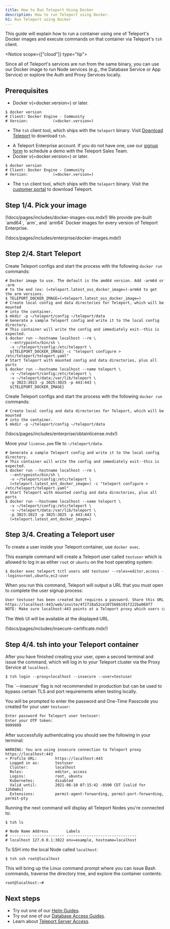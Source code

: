 ```yaml
---
title: How to Run Teleport Using Docker
description: How to run Teleport using Docker.
h1: Run Teleport using Docker
---
```


This guide will explain how to run a container using one of Teleport's Docker
images and execute commands on that container via Teleport's `tsh` client.

<Notice scope={["cloud"]} type="tip">

Since all of Teleport's services are run from the same binary, you can
use our Docker image to run Node services (e.g., the Database Service or App
Service) or explore the Auth and Proxy Services locally.

</Notice>

## Prerequisites

<Tabs>
<TabItem scope={["oss"]} label="Open Source">

- Docker v(=docker.version=) or later.

```code
$ docker version
# Client: Docker Engine - Community
# Version:           (=docker.version=)
```

- The `tsh` client tool, which ships with the `teleport` binary. Visit [Download Teleport](https://goteleport.com/download/) to download `tsh`.

</TabItem>
<TabItem scope={["cloud", "enterprise"]} label="Enterprise">

- A Teleport Enterprise account. If you do not have one, use our [signup
  form](https://goteleport.com/signup/enterprise/) to schedule a demo with the
  Teleport Sales Team.
- Docker v(=docker.version=) or later.

```code
$ docker version
# Client: Docker Engine - Community
# Version:           (=docker.version=)
```

- The `tsh` client tool, which ships with the `teleport` binary. Visit the [customer portal](https://dashboard.gravitational.com/web/login) to download Teleport.

</TabItem>
</Tabs>

## Step 1/4. Pick your image

<Tabs>
<TabItem scope={["oss"]} label="Open Source">
(!docs/pages/includes/docker-images-oss.mdx!)
</TabItem>
<TabItem scope={["enterprise", "cloud"]} label="Enterprise">
We provide pre-built `amd64`, `arm`, and `arm64` Docker images for every version of Teleport Enterprise.

(!docs/pages/includes/enterprise/docker-images.mdx!)

</TabItem>
</Tabs>

## Step 2/4. Start Teleport

<Tabs>
<TabItem scope={["oss"]} label="Open Source">

Create Teleport configs and start the process with the following `docker run` commands:

```code
# Docker image to use. The default is the amd64 version. Add -arm64 or -arm
# to the end (ex: (=teleport.latest_oss_docker_image=)-arm64 to get the arm versions.
$ TELEPORT_DOCKER_IMAGE=(=teleport.latest_oss_docker_image=)
# Create local config and data directories for Teleport, which will be mounted
# into the container.
$ mkdir -p ~/teleport/config ~/teleport/data
# Generate a sample Teleport config and write it to the local config directory.
# This container will write the config and immediately exit--this is expected.
$ docker run --hostname localhost --rm \
  --entrypoint=/bin/sh \
  -v ~/teleport/config:/etc/teleport \
  ${TELEPORT_DOCKER_IMAGE} -c "teleport configure > /etc/teleport/teleport.yaml"
# Start Teleport with mounted config and data directories, plus all ports
$ docker run --hostname localhost --name teleport \
  -v ~/teleport/config:/etc/teleport \
  -v ~/teleport/data:/var/lib/teleport \
  -p 3023:3023 -p 3025:3025 -p 443:443 \
  ${TELEPORT_DOCKER_IMAGE}
```

</TabItem>
<TabItem scope={["enterprise", "cloud"]} label="Enterprise">

Create Teleport configs and start the process with the following `docker run` commands:

```code
# Create local config and data directories for Teleport, which will be mounted
# into the container.
$ mkdir -p ~/teleport/config ~/teleport/data
```
(!docs/pages/includes/enterprise/obtainlicense.mdx!)

Move your `license.pem` file to `~/teleport/data`.

```code
# Generate a sample Teleport config and write it to the local config directory.
# This container will write the config and immediately exit--this is expected.
$ docker run --hostname localhost --rm \
  --entrypoint=/bin/sh \
  -v ~/teleport/config:/etc/teleport \
  (=teleport.latest_ent_docker_image=) -c "teleport configure > /etc/teleport/teleport.yaml"
# Start Teleport with mounted config and data directories, plus all ports
$ docker run --hostname localhost --name teleport \
  -v ~/teleport/config:/etc/teleport \
  -v ~/teleport/data:/var/lib/teleport \
  -p 3023:3023 -p 3025:3025 -p 443:443 \
  (=teleport.latest_ent_docker_image=)
```

</TabItem>
</Tabs>

## Step 3/4. Creating a Teleport user

To create a user inside your Teleport container, use `docker exec`.

This example command will create a Teleport user called `testuser` which is allowed to log in as either `root` or `ubuntu` on the host operating system:

```code
$ docker exec teleport tctl users add testuser --roles=editor,access --logins=root,ubuntu,ec2-user
```

When you run this command, Teleport will output a URL that you must open to complete the user signup process:

```txt
User testuser has been created but requires a password. Share this URL with the user to complete user setup, link is valid for 1h0m0s:
https://localhost:443/web/invite/4f2718a52ce107568b191f222ba069f7
NOTE: Make sure localhost:443 points at a Teleport proxy which users can access.
```

The Web UI will be available at the displayed URL.

(!docs/pages/includes/insecure-certificate.mdx!)

## Step 4/4. tsh into your Teleport container

After you have finished creating your user, open a second terminal and issue the
command, which will log in to your Teleport cluster via the Proxy Service at
`localhost`.

```code
$ tsh login --proxy=localhost --insecure --user=testuser
```

<Admonition type="note" title="Note">
  The `--insecure` flag is not recommended in production but can be used to bypass certain TLS and port requirements when testing locally.
</Admonition>

You will be prompted to enter the password and One-Time Passcode you created for your user `testuser`:

```txt
Enter password for Teleport user testuser:
Enter your OTP token:
9999999
```

After successfully authenticating you should see the following in your terminal:

```
WARNING: You are using insecure connection to Teleport proxy https://localhost:443
> Profile URL:        https://localhost:443
  Logged in as:       testuser
  Cluster:            localhost
  Roles:              editor, access
  Logins:             root, ubuntu
  Kubernetes:         disabled
  Valid until:        2021-06-10 07:15:42 -0500 CDT [valid for 12h0m0s]
  Extensions:         permit-agent-forwarding, permit-port-forwarding, permit-pty
```

Running the next command will display all Teleport Nodes you're connected to:

```code
$ tsh ls

# Node Name Address        Labels                          
# --------- -------------- ------------------------------- 
# localhost 127.0.0.1:3022 env=example, hostname=localhost 
```

To SSH into the local Node called `localhost`:

```code
$ tsh ssh root@localhost
```

This will bring up the Linux command prompt where you can issue Bash commands, traverse the directory tree, and explore the container contents:

```txt
root@localhost:~# 
```

## Next steps

- Try out one of our [Helm Guides](../../deploy-a-cluster/helm-deployments.mdx).
- Try out one of our [Database Access Guides](../../database-access/guides.mdx).
- Learn about [Teleport Server Access](../../server-access/introduction.mdx).
